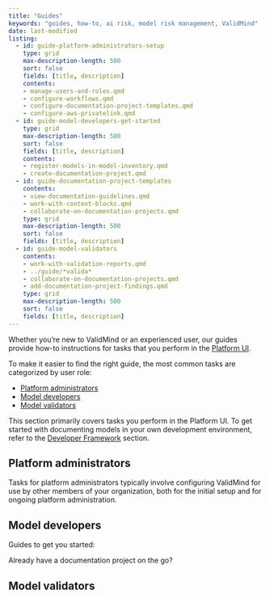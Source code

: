 ```yaml
---
title: "Guides"
keywords: "guides, how-to, ai risk, model risk management, ValidMind"
date: last-modified
listing:
  - id: guide-platform-administrators-setup
    type: grid
    max-description-length: 500
    sort: false
    fields: [title, description]
    contents:
    - manage-users-and-roles.qmd
    - configure-workflows.qmd
    - configure-documentation-project-templates.qmd
    - configure-aws-privatelink.qmd
  - id: guide-model-developers-get-started
    type: grid
    max-description-length: 500
    sort: false
    fields: [title, description]
    contents: 
    - register-models-in-model-inventory.qmd
    - create-documentation-project.qmd
  - id: guide-documentation-project-templates
    contents: 
    - view-documentation-guidelines.qmd
    - work-with-content-blocks.qmd
    - collaborate-on-documentation-projects.qmd
    type: grid
    max-description-length: 500
    sort: false
    fields: [title, description]
  - id: guide-model-validators
    contents: 
    - work-with-validation-reports.qmd
    - ../guide/*valida*
    - collaborate-on-documentation-projects.qmd
    - add-documentation-project-findings.qmd
    type: grid
    max-description-length: 500
    sort: false
    fields: [title, description]
---
```


<!--- 
listing:
  - id: guide-documentation-project-templates
    contents: "../guide/*documentation-project-templates**"
    type: grid
    max-description-length: 250
    fields: [title, description]
  - id: model-validation
    type: grid
    contents: "../tests/model_validation/**"
    max-description-length: 250
    fields: [title, description]
  - id: guide-documentation-projects
    contents: "../tests/prompt_validation/**"
    type: grid
    max-description-length: 250
    fields: [title, description]  
--->

Whether you're new to ValidMind or an experienced user, our guides provide how-to instructions for tasks that you perform in the [Platform UI](https://app.prod.validmind.ai/). 

To make it easier to find the right guide, the most common tasks are categorized by user role:

- [Platform administrators](#platform-administrators)
- [Model developers](#model-developers)
- [Model validators](#model-validators)

::: {.callout-tip}
This section primarily covers tasks you perform in the Platform UI. To get started with documenting models in your own development environment, refer to the [Developer Framework](get-started-developer-framework.qmd) section.
:::

## Platform administrators

Tasks for platform administrators typically involve configuring ValidMind for use by other members of your organization, both for the initial setup and for ongoing platform administration. 

<!---
FUTURE: 

- User management: Learn how to manage users, user groups, and roles & permissions with role-based access control (RBAC).
- Workflow configuration: Learn how to set up 
--->

:::{#guide-platform-administrators-setup}
:::


## Model developers 


Guides to get you started:

:::{#guide-model-developers-get-started}
:::


Already have a documentation project on the go?  

:::{#guide-documentation-project-templates}
:::

:::{#guide-documentation-projects}
:::



## Model validators

:::{#guide-validation-reports}
:::
